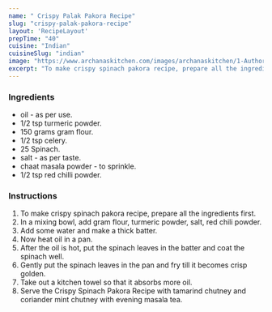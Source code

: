 ---
name: " Crispy Palak Pakora Recipe"
slug: "crispy-palak-pakora-recipe"
layout: 'RecipeLayout'
prepTime: "40"
cuisine: "Indian"
cuisineSlug: "indian"
image: "https://www.archanaskitchen.com/images/archanaskitchen/1-Author/Swati_Sani/Palak_Pakora.jpg"
excerpt: "To make crispy spinach pakora recipe, prepare all the ingredients first"
---

### Ingredients

-  oil - as per use.
-  1/2 tsp turmeric powder.
-  150 grams gram flour.
-  1/2 tsp celery.
- 25 Spinach.
-  salt - as per taste.
-  chaat masala powder - to sprinkle.
-  1/2 tsp red chilli powder.

### Instructions

1. To make crispy spinach pakora recipe, prepare all the ingredients first.
1. In a mixing bowl, add gram flour, turmeric powder, salt, red chili powder.
1. Add some water and make a thick batter.
1. Now heat oil in a pan.
1. After the oil is hot, put the spinach leaves in the batter and coat the spinach well.
1. Gently put the spinach leaves in the pan and fry till it becomes crisp golden.
1. Take out a kitchen towel so that it absorbs more oil.
1. Serve the Crispy Spinach Pakora Recipe with tamarind chutney and coriander mint chutney with evening masala tea.
